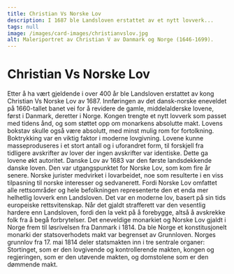 ```yaml
---
title: Christian Vs Norske Lov
description: I 1687 ble Landsloven erstattet av et nytt lovverk...
tags: null
image: /images/card-images/christianvslov.jpg
alt: Maleriportret av Christian V av Danmark og Norge (1646-1699).
---
```



# Christian Vs Norske Lov

<Container stil="initial side">
    Etter å ha vært gjeldende i over 400 år ble Landsloven erstattet av kong Christian Vs Norske Lov av 1687. Innføringen av det dansk-norske eneveldet på 1660-tallet banet vei for å revidere de gamle, middelalderske lovene, først i Danmark, deretter i Norge. Kongen trengte et nytt lovverk som passet med tidens ånd, og som støttet opp om monarkens absolutte makt. Lovens bokstav skulle også være absolutt, med minst mulig rom for fortolkning. Boktrykking var en viktig faktor i moderne lovgivning. Lovene kunne masseproduseres i et stort antall og i uforandret form, til forskjell fra tidligere avskrifter av lover der ingen avskrifter var identiske. Dette ga lovene økt autoritet. Danske Lov av 1683 var den første landsdekkende danske loven. Den var utgangspunktet for Norske Lov, som kom fire år senere. Norske jurister medvirket i lovarbeidet, noe som resulterte i en viss tilpasning til norske interesser og sedvanerett. Fordi Norske Lov omfattet alle rettsområder og hele befolkningen representerte den et enda mer helhetlig lovverk enn Landsloven. Det var en moderne lov, basert på sin tids europeiske rettsvitenskap. Når det gjaldt strafferett var den vesentlig hardere enn Landsloven, fordi den la vekt på å forebygge, altså å avskrekke folk fra å begå forbrytelser. Det eneveldige monarkiet og Norske Lov gjaldt i Norge frem til løsrivelsen fra Danmark i 1814. Da ble Norge et konstitusjonelt monarki der statsoverhodets makt var begrenset av Grunnloven. Norges grunnlov fra 17. mai 1814 deler statsmakten inn i tre sentrale organer: Stortinget, som er den lovgivende og kontrollerende makten, kongen og regjeringen, som er den utøvende makten, og domstolene som er den dømmende makt.
</Container>

<Work id="ubb-fasting-o-0307" />
<Spacer height={170}/>
